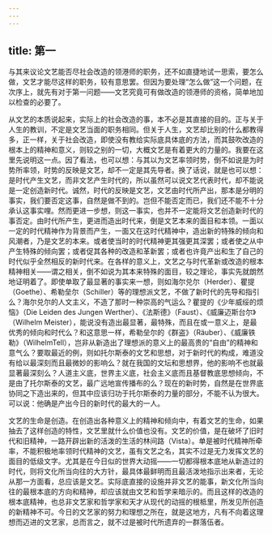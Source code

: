 ```yaml
---
---
---
```

title: 第一
---



与其来议论文艺能否尽社会改造的领港师的职务，还不如直捷地试一思索，要怎么做，文艺才能尽这样的职务，较有意思罢。但因为要处理“怎么做”这一个问题，在次序上，就先有对于第一问题——文艺究竟可有做改造的领港师的资格，简单地加以检查的必要了。

从文艺的本质说起来，实际上的社会改造的事，本不必是其直接的目的。正与关于人生的教训，不定是文艺当面的职务相同。但关于人生，文艺却比别的什么都教得多，正一样，关于社会改造，即使没有教给实际底具体底的方法，而其鼓吹改造的根本上的精神和意义，则较之别的一切，大概文艺是有着更大的力量的。我要在这里先说明这一点。因了看法，也可以想：与其以为文艺率领时势，倒不如说是为时势所率领，时势的反映是文艺，却不一定是其先导者。换了话说，就是也可以想：是时代产生文艺，而非文艺产生时代的，所以虽然可以说文艺代表时代，却不能说是一定创造新时代。诚然，时代的反映是文艺，文艺由时代所产出，那本是分明的事实，我们要否定这事，自然是做不到的。岂但不能否定而已，我们还不能不十分承认这事实哩。然而更进一步想，则这一事实，也并不一定能将文艺创造新时代的事否定。由时代所产生，更进而造出时代来，倒是文艺本来的面目和本领。一面以一定的时代精神作为背景而产生，一面又在这时代精神中，造出新的特殊的倾向和风潮者，乃是文艺的本来。或者使当时的时代精神更其强更其深罢；或者使之从中产生特殊的倾向罢；或者促其各种的改造和革新罢；或者也许竟产出和生了自己的时代似乎全然相反的新时代来。在各样的意义上，文艺之与时代革新或改造的根本精神相关——谓之相关，倒不如说为其本来特殊的面目，较之理论，事实先就朗然地证明着了。即使单取了最显著的事实来一想，则如海尔兑尔（Herder）、瞿提（Goethe）、希勒垒尔（Schiller）等的理想派文艺，不做了新时代的先导和指引么？海尔兑尔的人文主义，不造了那时一种崇高的气运么？瞿提的《少年威绥的烦恼》（Die Leiden des Jungen Werther）、《法斯德》（Faust）、《威廉迈斯台尔》（Wilhelm Meister），能说没有造出最显著，最特殊，而且在或一意义上，是最优秀的倾向和时代么？和这意思一样，希勒垒尔的《群盗》（Räuber）、《威廉铁勒》（WilhelmTell），岂非从新造出了理想派的意义上的最高贵的“自由”的精神和意气么？要取最近的例，则如托尔斯泰的文艺和思想，对于新时代的构成，难道没有给以最深刻而且最微妙的影响么？就在我国的文坛和思想界，他的影响不也就最显著最深刻么？人道主义底，世界主义底，社会主义底而且基督教底思想倾向，不是由了托尔斯泰的文艺，最广远地宣传播布的么？现在的新时势，自然是在世界底协同之下造出来的，但其中应该归功于托尔斯泰的力量的部分，不能不认为很大。可以说：他确是产出今日的新时代的最大的一人。

文艺的生命是创造。在创造出各种意义上的精神和倾向中，有着文艺的生命，如果抽去了这样创造的特性，文艺里就什么价值也没有。文艺的价值，是在破坏了旧时代和旧精神，一路开辟出新的活泼的生活的林间路（Vista）。单是被时代精神所牵率，不能积极地率领时代精神的文艺，虽有文艺之名，其实不过是无力发挥文艺的面目的低级文字。尤其是在今日似的世界大动摇——一切都得根本底地从新造过的时代，则将文化所当向往的大方针，最具体最鲜明而且最活泼地指示出来者，无论从那一方面看，总应该是文艺。实际底直接的设施并非文艺的能事，新文化所当向往的最根本底的方向和精神，却应该就由文艺和哲学来暗示的。而且这样的改造的根本底精神，也总非文艺家和哲学家和天才从现代的动摇的根柢里，所发见所创造的新精神不可。今日的文艺家的努力和理想之所在，就是这地方，凡有不向着这理想而迈进的文艺家，总而言之，就不过是被时代所遗弃的一群落伍者。